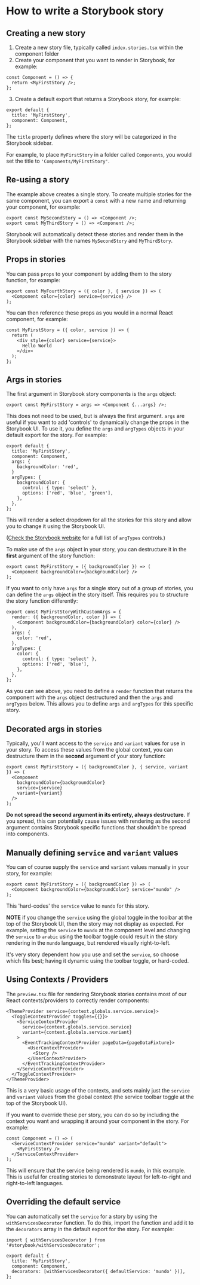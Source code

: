 
<Meta title="docs/Writing-Storybook-Stories" />

# How to write a Storybook story

## Creating a new story

1. Create a new story file, typically called `index.stories.tsx` within the component folder
2. Create your component that you want to render in Storybook, for example:

```tsx
const Component = () => {
  return <MyFirstStory />;
};
```

3. Create a default export that returns a Storybook story, for example:

```tsx
export default {
  title: 'MyFirstStory',
  component: Component,
};
```

The `title` property defines where the story will be categorized in the Storybook sidebar.

For example, to place `MyFirstStory` in a folder called `Components`, you would set the title to `'Components/MyFirstStory'`.

## Re-using a story

The example above creates a single story. To create multiple stories for the same component, you can export a `const` with a new name and returning your component, for example:

```tsx
export const MySecondStory = () => <Component />;
export const MyThirdStory = () => <Component />;
```

Storybook will automatically detect these stories and render them in the Storybook sidebar with the names `MySecondStory` and `MyThirdStory`.

## Props in stories

You can pass `props` to your component by adding them to the story function, for example:

```tsx
export const MyFourthStory = ({ color }, { service }) => (
  <Component color={color} service={service} />
);
```

You can then reference these props as you would in a normal React component, for example:

```tsx
const MyFirstStory = ({ color, service }) => {
  return (
    <div style={color} service={service}>
      Hello World
    </div>
  );
};
```

## Args in stories

The first argument in Storybook story components is the `args` object:

```tsx
export const MyFirstStory = args => <Component {...args} />;
```

This does not need to be used, but is always the first argument. `args` are useful if you want to add 'controls' to dynamically change the props in the Storybook UI. To use it, you define the `args` and `argTypes` objects in your default export for the story. For example:

```tsx
export default {
  title: 'MyFirstStory',
  component: Component,
  args: {
    backgroundColor: 'red',
  }
  argTypes: {
    backgroundColor: {
      control: { type: 'select' },
      options: ['red', 'blue', 'green'],
    },
  },
};
```

This will render a select dropdown for all the stories for this story and allow you to change it using the Storybook UI.

([Check the Storybook website](https://storybook.js.org/docs/api/arg-types) for a full list of `argTypes` controls.)

To make use of the `args` object in your story, you can destructure it in the **first** argument of the story function:

```tsx
export const MyFirstStory = ({ backgroundColor }) => (
  <Component backgroundColor={backgroundColor} />
);
```

If you want to only have `args` for a single story out of a group of stories, you can define the `args` object in the story itself. This requires you to structure the story function differently:

```tsx
export const MyFirstStoryWithCustomArgs = {
  render: ({ backgroundColor, color }) => (
    <Component backgroundColor={backgroundColor} color={color} />
  ),
  args: {
    color: 'red',
  },
  argTypes: {
    color: {
      control: { type: 'select' },
      options: ['red', 'blue'],
    },
  },
};
```

As you can see above, you need to define a `render` function that returns the component with the `args` object destructured and then the `args` and `argTypes` below. This allows you to define `args` and `argTypes` for this specific story.

## Decorated args in stories

Typically, you'll want access to the `service` and `variant` values for use in your story. To access these values from the global context, you can destructure them in the **second** argument of your story function:

```tsx
export const MyFirstStory = ({ backgroundColor }, { service, variant }) => (
  <Component
    backgroundColor={backgroundColor}
    service={service}
    variant={variant}
  />
);
```

**Do not spread the second argument in its entirety, always destructure**. If you spread, this can potentially cause issues with rendering as the second argument contains Storybook specific functions that shouldn't be spread into components.

## Manually defining `service` and `variant` values

You can of course supply the `service` and `variant` values manually in your story, for example:

```tsx
export const MyFirstStory = ({ backgroundColor }) => (
  <Component backgroundColor={backgroundColor} service="mundo" />
);
```

This 'hard-codes' the `service` value to `mundo` for this story.

**NOTE** if you change the `service` using the global toggle in the toolbar at the top of the Storybook UI, then the story may not display as expected. For example, setting the `service` to `mundo` at the component level and changing the `service` to `arabic` using the toolbar toggle could result in the story rendering in the `mundo` language, but rendered visually right-to-left.

It's very story dependent how you use and set the `service`, so choose which fits best; having it dynamic using the toolbar toggle, or hard-coded.

## Using Contexts / Providers

The `preview.tsx` file for rendering Storybook stories contains most of our React contexts/providers to correctly render components:

```tsx
<ThemeProvider service={context.globals.service.service}>
  <ToggleContextProvider toggles={{}}>
    <ServiceContextProvider
      service={context.globals.service.service}
      variant={context.globals.service.variant}
    >
      <EventTrackingContextProvider pageData={pageDataFixture}>
        <UserContextProvider>
          <Story />
        </UserContextProvider>
      </EventTrackingContextProvider>
    </ServiceContextProvider>
  </ToggleContextProvider>
</ThemeProvider>
```

This is a very basic usage of the contexts, and sets mainly just the `service` and `variant` values from the global context (the service toolbar toggle at the top of the Storybook UI).

If you want to override these per story, you can do so by including the context you want and wrapping it around your component in the story. For example:

```tsx
const Component = () => (
  <ServiceContextProvider service="mundo" variant="default">
    <MyFirstStory />
  </ServiceContextProvider>
);
```

This will ensure that the service being rendered is `mundo`, in this example. This is useful for creating stories to demonstrate layout for left-to-right and right-to-left languages.

## Overriding the default service

You can automatically set the `service` for a story by using the `withServicesDecorator` function. To do this, import the function and add it to the `decorators` array in the default export for the story. For example:

```tsx
import { withServicesDecorator } from '#storybook/withServicesDecorator';

export default {
  title: 'MyFirstStory',
  component: Component,
  decorators: [withServicesDecorator({ defaultService: 'mundo' })],
};
```
